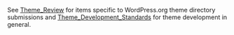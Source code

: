 {{merge}}

See [[Theme_Review]] for items specific to WordPress.org theme directory submissions and [[Theme_Development_Standards]] for theme development in general.
